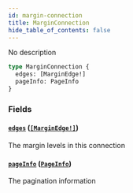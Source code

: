```yaml
---
id: margin-connection
title: MarginConnection
hide_table_of_contents: false
---
```



No description

```graphql
type MarginConnection {
  edges: [MarginEdge!]
  pageInfo: PageInfo
}
```


### Fields

#### [`edges`](#) ([`[MarginEdge!]`](/docs/testnet/graphql/objects/margin-edge))

The margin levels in this connection


#### [`pageInfo`](#) ([`PageInfo`](/docs/testnet/graphql/objects/page-info))

The pagination information





